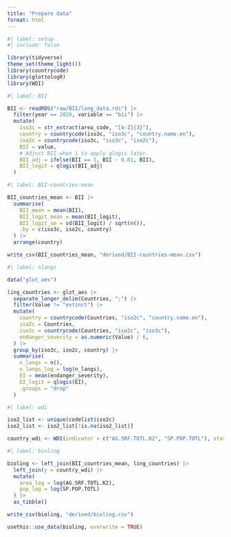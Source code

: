 ```yaml
---
title: "Prepare data"
format: html
---
```


```r
#| label: setup
#| include: false

library(tidyverse)
theme_set(theme_light())
library(countrycode)
library(glottologR)
library(WDI)
```

```r
#| label: BII

BII <- readRDS("raw/BII/long_data.rds") |> 
  filter(year == 2020, variable == "bii") |> 
  mutate(
    iso3c = str_extract(area_code, "[A-Z]{3}"),
    country = countrycode(iso3c, "iso3c", "country.name.en"),
    iso2c = countrycode(iso3c, "iso3c", "iso2c"),
    BII = value,
    # Adjust BII when 1 to apply qlogis later.
    BII_adj = ifelse(BII == 1, BII - 0.01, BII),
    BII_logit = qlogis(BII_adj)
  )
```

```r
#| label: BII-countries-mean

BII_countries_mean <- BII |> 
  summarise(
    BII_mean = mean(BII),
    BII_logit_mean = mean(BII_logit),
    BII_logit_se = sd(BII_logit) / sqrt(n()),
    .by = c(iso3c, iso2c, country)
  ) |>
  arrange(country)

write_csv(BII_countries_mean, "derived/BII-countries-mean.csv")
```

```r
#| label: nlangs

data("glot_aes")

ling_countries <- glot_aes |> 
  separate_longer_delim(Countries, ";") |> 
  filter(Value != "extinct") |> 
  mutate(
    country = countrycode(Countries, "iso2c", "country.name.en"),
    iso2c = Countries,
    iso3c = countrycode(Countries, "iso2c", "iso3c"),
    endanger_severity = as.numeric(Value) / 6,
  ) |> 
  group_by(iso3c, iso2c, country) |>
  summarise(
    n_langs = n(),
    n_langs_log = log(n_langs),
    EI = mean(endanger_severity),
    EI_logit = qlogis(EI),
    .groups = "drop"
  )
```

```r
#| label: wdi

iso2_list <- unique(codelist$iso2c)
iso2_list <- iso2_list[!is.na(iso2_list)]

country_wdi <- WDI(indicator = c("AG.SRF.TOTL.K2", "SP.POP.TOTL"), start = 2020, end = 2020, country = iso2_list)
```

```r
#| label: bioling

bioling <- left_join(BII_countries_mean, ling_countries) |> 
  left_join(y = country_wdi) |> 
  mutate(
    area_log = log(AG.SRF.TOTL.K2),
    pop_log = log(SP.POP.TOTL)
  ) |> 
  as_tibble()

write_csv(bioling, "derived/bioling.csv")

usethis::use_data(bioling, overwrite = TRUE)
```

